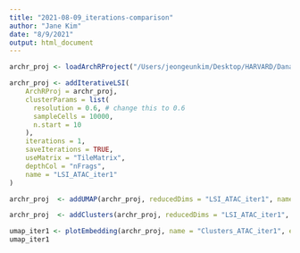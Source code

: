 ```yaml
---
title: "2021-08-09_iterations-comparison"
author: "Jane Kim"
date: "8/9/2021"
output: html_document
---
```


```r
archr_proj <- loadArchRProject("/Users/jeongeunkim/Desktop/HARVARD/Dana_Farber_Research/Save-projfilter2")
```

```r
archr_proj <- addIterativeLSI(
    ArchRProj = archr_proj, 
    clusterParams = list(
      resolution = 0.6, # change this to 0.6 
      sampleCells = 10000,
      n.start = 10
    ),
    iterations = 1,
    saveIterations = TRUE,
    useMatrix = "TileMatrix", 
    depthCol = "nFrags",
    name = "LSI_ATAC_iter1"
)
```

```r
archr_proj  <- addUMAP(archr_proj, reducedDims = "LSI_ATAC_iter1", name = "UMAP_ATAC_iter1", minDist = 0.8, force = TRUE)
```
```r
archr_proj  <- addClusters(archr_proj, reducedDims = "LSI_ATAC_iter1", name = "Clusters_ATAC_iter1", resolution = 0.6, force = TRUE)
```

```r
umap_iter1 <- plotEmbedding(archr_proj, name = "Clusters_ATAC_iter1", embedding = "UMAP_ATAC_iter1", size = 1.5, labelAsFactors=F, labelMeans=F)
umap_iter1
```

